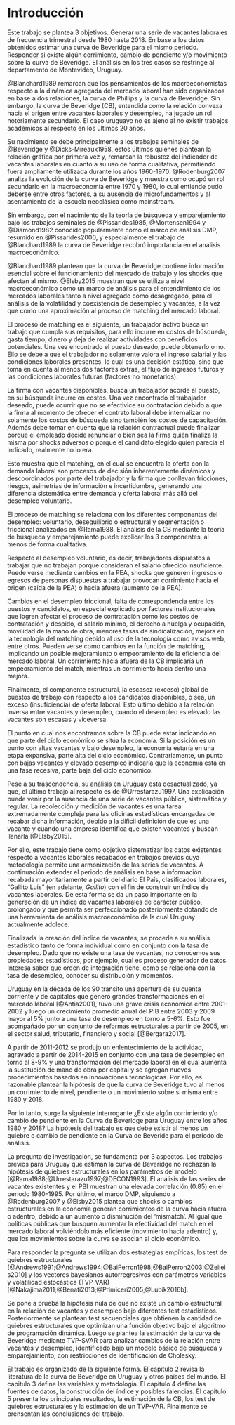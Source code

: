 <!--
This is for including Chapter 1.  Notice that it's also good practice to name your chunk.  This will help you debug potential issues as you knit.  The chunk above is called intro and the one below is called chapter1.  Feel free to change the name of the Rmd file as you wish, but don't forget to change it here from chap1.Rmd.
-->

<!--
The {#rmd-basics text after the chapter declaration will allow us to link throughout the document back to the beginning of Chapter 1.  These labels will automatically be generated (if not specified) by changing the spaces to hyphens and capital letters to lowercase.  Look for the reference to this label at the beginning of Chapter 2.
-->

# Introducción {#intro}

Este trabajo se plantea 3 objetivos. Generar una serie de vacantes laborales de frecuencia trimestral desde 1980 hasta 2018. En base a los datos obtenidos estimar una curva de Beveridge para el mismo periodo. Responder si existe algún corrimiento, cambio de pendiente y/o movimiento sobre la curva de Beveridge. El análisis en los tres casos se restringe al departamento de Montevideo, Uruguay.

<!-- Como sugieren @Bergara2017 las transformaciones sufridas por la economía uruguaya en los últimos 15 años pueden catalogarse de estructural, al igual que las implementadas luego de la dictadura y decada del 90 @Antia2001. Por tanto, la hipótesis es que al menos uno de los 3 sucesos respecto a la curva de Beveridge se materializó. Para responder la pregunta se construye una serie de vacantes laborales para el periodo de análisis 1980-2018 en base a @Rama1988, @Urrestarazu1997, @Ceres2012 y datos recabados en la investigación.  -->

<!-- Los primeros debido a su facilidad de implementación, visualización, capacidad para encontrar quiebres discretos en relaciones lineales y la posibilidad de obtener la cantidad de quiebres paramétricos se han generado en el periodo sin tener que imponer una cantidad de rupturas a priori. Los segundos por dos motivos básicos: permiten levantar el supuesto de una relación invariante en la relación vacantes-desempleo y modelizar de forma no lineal. El marco de análisis para identificar shocks estructurales es la teoría de búsqueda y emparejamiento resumida en @Pissarides2000, siguiendo a @Benati2013 quienes construyen sobre @Shimer2005. -->

@Blanchard1989 remarcan que los pensamientos de los macroeconomistas respecto a la dinámica agregada del mercado laboral han sido organizados en base a dos relaciones, la curva de Phillips y la curva de Beveridge. Sin embargo, la curva de Beveridge (CB), entendida como la relación convexa hacia el origen entre vacantes laborales y desempleo\footnote{Ambas expresadas como tasas con respecto a una tercera variable Población Económicamente Activa (PEA), Población en Edad de Trabajar (PET) o trabajadores totales (L). Gráficamente las vacantes suelen estar en las ordenadas y la tasa de desempleo en las abscisas. El desempleo se entiende como personas buscando trabajo remunerado activamente que no logran obtenerlo. Mientras las vacantes laborales, como aquella posición dentro de la firma que el empleador busca llenar activamente en un periodo a determinar, lo cual suele usarse como proxy de la demanda laboral de las firmas.
Mientras el desempleo suele ser una variable cuya definición y calculo esta generalizado, las vacantes son raramente calculadas bajo una metodología sistemática, no suelen ser recolectadas, ni existen encuestas al respecto a excepción de algunos países de la OCDE [@Hobijn2013, @Nickell2002], o excepciones como Argentina.}, ha jugado un rol notoriamente secundario. El caso uruguayo no es ajeno al no existir trabajos académicos al respecto en los últimos 20 años.
<!-- %, de allí surge una primera motivación. Buscar llenar un vacío de la economía laboral uruguaya. -->

Su nacimiento se debe principalmente a los trabajos seminales de @Beveridge y @Dicks-Mireaux1958, estos últimos quienes plantean la relación gráfica por primera vez y, remarcan la robustez del indicador de vacantes laborales en cuanto a su uso de forma cualitativa, permitiendo fuera ampliamente utilizada durante los años 1960-1970. @Rodenburg2007 analiza la evolución de la curva de Beveridge y muestra como ocupó un rol secundario en la macroeconomía entre 1970 y 1980, lo cual entiende pudo deberse entre otros factores, a su ausencia de microfundamentos y al asentamiento de la escuela neoclásica como mainstream\footnote{En 1976, se publica la crítica de Lucas, la cual fue un claro ataque a los modelos de ecuaciones simúltaneas y por sobre todo a la no inclusión de microfundamentos en el análisis macroeconómico, típico de los modelos keynesianos [@Lucas1976]}.

Sin embargo, con el nacimiento de la teoría de búsqueda y emparejamiento bajo los trabajos seminales de @Pissarides1985, @Mortensen1994 y @Diamond1982 conocido popularmente como el marco de análisis DMP, resumido en @Pissarides2000, y especialmente el trabajo de @Blanchard1989 la curva de Beveridge recobró importancia en el análisis macroeconómico.\footnote{Para ver la evolución hasta 1986, ver @Mortensen1986. Para una investigación actual ver @Elsby2015}  

@Blanchard1989 plantean que la curva de Beveridge contiene información esencial sobre el funcionamiento del mercado de trabajo y los shocks que afectan al mismo. @Elsby2015 muestran que se utiliza a nivel macroeconómico como un marco de análisis para el entendimiento de los mercados laborales tanto a nivel agregado como desagregado, para el análisis de la volatilidad y coexistencia de desempleo y vacantes, a la vez que como una aproximación al proceso de matching del mercado laboral.

El proceso de matching es el siguiente, un trabajador activo busca un trabajo que cumpla sus requisitos, para ello incurre en costos de búsqueda, gasta tiempo, dinero y deja de realizar actividades con beneficios potenciales. Una vez encontrado el puesto deseado, puede obtenerlo o no. Ello se debe a que el trabajador no solamente valora el ingreso salarial y las condiciones laborales presentes, lo cual es una decisión estática, sino que toma en cuenta al menos dos factores extras, el flujo de ingresos futuros y las condiciones laborales futuras (factores no monetarios).

La firma con vacantes disponibles, busca un trabajador acorde al puesto, en su búsqueda incurre en costos. Una vez encontrado el trabajador deseado, puede ocurrir que no se efectivice su contratación debido a que la firma al momento de ofrecer el contrato laboral debe internalizar no solamente los costos de búsqueda sino también los costos de capacitación. Además debe tomar en cuenta que la relación contractual puede finalizar porque el empleado decide renunciar o bien sea la firma quién finaliza la misma por shocks adversos o porque el candidato elegido quien parecía el indicado, realmente no lo era.

Esto muestra que el matching, en el cual se encuentra la oferta con la demanda laboral son procesos de decisión inherentemente dinámicos y descoordinados por parte del trabajador y la firma que conllevan fricciones, riesgos, asimetrías de información e incertidumbre, generando una diferencia sistemática entre demanda y oferta laboral más allá del desempleo voluntario.

El proceso de matching se relaciona con los diferentes componentes del desempleo: voluntario, desequilibrio o estructural y segmentación o friccional analizados en @Rama1988. 
El análisis de la CB mediante la teoría de búsqueda y emparejamiento puede explicar los 3 componentes, al menos de forma cualitativa\footnote{Es importante remarcar que la cuantificación que se haga de los efectos siempre va a estar sujeta a la calidad de la serie de vacantes, la cual suele estar sujeta a errores de medición y este trabajo no es la excepción. Sin embargo, su capacidad de análisis cualitativa suele ser confiable, ver @Dicks-Mireaux1958 a la vez que existen posibles mejoras, ver @Abraham1987}.

Respecto al desempleo voluntario, es decir, trabajadores dispuestos a trabajar que no trabajan porque consideran el salario ofrecido insuficiente. Puede verse mediante cambios en la PEA, shocks que generen ingresos o egresos de personas dispuestas a trabajar provocan corrimiento hacia el origen (caída de la PEA) o hacia afuera (aumento de la PEA). 

Cambios en el desempleo friccional, falta de correspondencia entre los puestos y candidatos, en especial explicado por factores institucionales que logren afectar el proceso de contratación como los costos de contratación y despido, el salario mínimo, el derecho a huelga y ocupación, movilidad de la mano de obra, menores tasas de sindicalización, mejora en la tecnología del matching debido al uso de la tecnología como avisos web, entre otros. Pueden verse como cambios en la función de matching, implicando un posible mejoramiento o empeoramiento de la eficiencia del mercado laboral. Un corrimiento hacia afuera de la CB implicaría un empeoramiento del match, mientras un corrimiento hacia dentro una mejora.

Finalmente, el componente estructural, la escasez (exceso) global de puestos de trabajo con respecto a los candidatos disponibles, o sea, un exceso (insuficiencia) de oferta laboral. Esto último debido a la relación inversa entre vacantes y desempleo, cuando el desempleo es elevado las vacantes son escasas y viceversa.

El punto en cual nos encontramos sobre la CB puede estar indicando en que parte del ciclo económico se sitúa la economía. Si la posición es un punto con altas vacantes y bajo desempleo, la economía estaría en una etapa expansiva, parte alta del ciclo económico. Contrariamente, un punto con bajas vacantes y elevado desempleo indicaría que la economía esta en una fase recesiva, parte baja del ciclo económico.

Pese a su trascendencia, su análisis en Uruguay esta desactualizado, ya que, el último trabajo al respecto es de @Urrestarazu1997. Una explicación puede venir por la ausencia de una serie de vacantes pública, sistemática y regular. La recolección y medición de vacantes es una tarea extremadamente compleja para las oficinas estadísticas encargadas de recabar dicha información, debido a la díficil definición de que es una vacante y cuando una empresa identifica que existen vacantes y buscan llenarla [@Elsby2015].
<!-- Sin embargo, entiendo no puede ser la única explicación por cuatro motivos. -->
 
<!-- Primero, el Ministerio de Trabajo y Seguridad Social (MTSS), recolectó información sobre vacantes laborales entre década de 1970 y 1980. Siendo descontinuado por motivos desconocidos. A partir de 2016 el MTSS en conjunto con diario El País publican un informe sobre el marcado laboral en base a las vacantes publicadas en el diario El País, sección "Gallito Luis". A su vez el Instituto Nacional de Estadística (INE) que tiene por objetivo la elaboración, supervisión y coordinación de las estadísticas nacionales nunca ha recolectado información ni ha generado encuestas sobre vacantes laborales. Segundo, la existencia del Índice Ceres de Demanda Laboral (ICDL) de frecuencia mensual para 1998-2014, que si bien no es público, se publicaba regularmente. Tercero, por la facilidad y total disposición del diario El País a que estudiantes, investigadores u organismos públicos utilicen su información con fines académicos. Esto queda de manifiesto dado que Urrestarazu accede a dicha información en 1996, yo accedo a la misma en 2018 y el MTSS desde 2016. Cuarto, todas las publicaciones de El País, sección laboral, "El Gallito" se encuentran disponibles en la biblioteca Nacional\footnote{En este último punto vale remarcar el enorme trabajo realizado por @Alma2011, quienes recolectan datos para distintos meses entre 2000 a 2010 permitiendo analizar potenciales sesgos del "Gallito" en cuanto puestos de baja calificación, tanto a nivel agregado como por industrias}. -->

<!-- %. De hecho, el Instituto Nacional de Estadística (INE) en Uruguay "que tiene por objetivo la elaboración, supervisión y coordinación de las estadísticas nacional"\footnote{link} nunca ha relevado datos de avisos laborales ni ha realizado encuestas al respecto. El único organismo público que ha realizado un relevamiento al respecto fue el Ministerio de Trabajo y Seguridad Social (MTSS) sobre finales de 1970 y mediados de 1980 para posteriormente retomarlo a partir del año 2016 utilizando como única fuente de información los avisos laborales publicados en el diario El País, sección Gallito. Si bien han existido iniciativas desde el ámbito académico@Alma2011 y privado@Ceres2012 las mismas han quedado descontinuadas y han sido insuficientes, en la medida que no han realizado un análisis del comportamiento de la CB. -->

Por ello, este trabajo tiene como objetivo sistematizar los datos existentes respecto a vacantes laborales recabados en trabajos previos cuya metodología permite una armonización de las series de vacantes. A continuación extender el periodo de análisis en base a información recabada mayoritariamente a partir del diario El País, clasificados laborales, "Gallito Luis" (en adelante, _Gallito_) con el fin de construir un índice de vacantes laborales. De esta forma se da un paso importante en la generación de un índice de vacantes laborales de carácter público, prolongado y que permita ser perfeccionado posteriormente dotando de una herramienta de análisis macroeconómico de la cual Uruguay actualmente adolece.

Finalizada la creación del índice de vacantes, se procede a su análisis estadístico tanto de forma individual como en conjunto con la tasa de desempleo. Dado que no existe una tasa de vacantes, no conocemos sus propiedades estadísticas, por ejemplo, cual es proceso generador de datos. Interesa saber que orden de integración tiene, como se relaciona con la tasa de desempleo, conocer su distribución y momentos.

Uruguay en la década de los 90 transito una apertura de su cuenta corriente y de capitales que genero grandes transformaciones en el mercado laboral [@Antia2001], tuvo una grave crisis económica entre 2001-2002 y luego un crecimiento promedio anual del PIB entre 2003 y 2009 mayor al 5\% junto a una tasa de desempleo en torno a 5-6\%. Esto fue acompañado por un conjunto de reformas estructurales a partir de 2005, en el sector salud, tributario, financiero y social [@Bergara2017]. 

A partir de 2011-2012 se produjo un enlentecimiento de la actividad, agravado a partir de 2014-2015 en conjunto con una tasa de desempleo en torno al 8-9\% y una transformación del mercado laboral en el cual aumenta la sustitución de mano de obra por capital y se agregan nuevos procedimientos basados en innovaciones tecnológicas. Por ello, es razonable plantear la hipótesis de que la curva de Beveridge tuvo al menos un corrimiento de nivel, pendiente o un movimiento sobre si misma entre 1980 y 2018.

Por lo tanto, surge la siguiente interrogante ¿Existe algún corrimiento y/o cambio de pendiente en la Curva de Beveridge para Uruguay entre los años 1980 y 2018? La hipótesis del trabajo es que debe existir al menos un quiebre o cambio de pendiente en la Curva de Beveride para el periodo de análisis. 

La pregunta de investigación, se fundamenta por 3 aspectos. Los trabajos previos para Uruguay que estiman la curva de Beveridge no rechazan la hipótesis de quiebres estructurales en los parámetros del modelo [@Rama1988;@Urrestarazu1997;@DECON1993]. El análisis de las series de vacantes existentes y el PBI muestran una elevada correlación (0.85) en el periodo 1980-1995. Por último, el marco DMP, siguiendo a @Rodenburg2007 y @Elsby2015 plantea que shocks o cambios estructurales en la economía generan corrimientos de la curva hacia afuera o adentro, debido a un aumento o disminución del 'mismatch'. Al igual que políticas públicas que busquen aumentar la efectividad del match en el mercado laboral volviéndolo más eficiente (movimiento hacia adentro) y, que los movimientos sobre la curva se asocian al ciclo económico.

Para responder la pregunta se utilizan dos estrategias empíricas, los test de quiebres estructurales [@Andrews1991;@Andrews1994;@BaiPerron1998;@BaiPerron2003;@Zeileis2010] y los vectores bayesianos autorregresivos con parámetros variables y volatilidad estocástica (TVP-VAR) [@Nakajima2011;@Benati2013;@Primiceri2005;@Lubik2016b].

Se pone a prueba la hipótesis nula de que no existe un cambio estructural en la relación de vacantes y desempleo bajo diferentes test estadísticos. Posteriormente se plantean test secuenciales que obtienen la cantidad de quiebres estructurales que optimizan una función objetivo bajo el algoritmo de programación dinámica.
Luego se plantea la estimación de la curva de Beveridge mediante TVP-SVAR para analizar cambios de la relación entre vacantes y desempleo, identificado bajo un modelo básico de búsqueda y emparejamiento, con restricciones de identificación de Cholesky.
<!-- Sin embargo, para poder llegar a esta especificación primero debe ponerse a prueba la hipótesis de parámetros variables a lo largo del tiempo y volatilidad estocástica, los cuales siguen un proceso de markov de orden uno. Para ello, se sigue a @Benati2013 quienes utilizan los test desarrollados por @Stock1996, @Stock1998 para testear la presencia de un camino aleatorio entre vacantes y desempleo. -->

El trabajo es organizado de la siguiente forma. El capitulo 2 revisa la literatura de la curva de Beveridge en Uruguay y otros países del mundo. El capitulo 3 define las variables y metodología. El capítulo 4 define las fuentes de datos, la construcción del índice y posibles falencias. El capitulo 5 presenta los principales resultados, la estimación de la CB, los test de quiebres estructurales y la estimación de un TVP-VAR. Finalmente se prensentan las conclusiones del trabajo.
